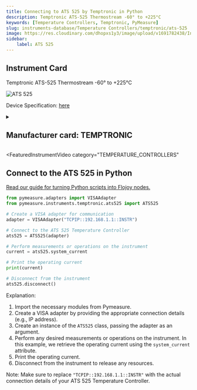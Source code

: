 ```yaml
---
title: Connecting to ATS 525 by Temptronic in Python
description: Temptronic ATS-525 Thermostream -60° to +225°C
keywords: [Temperature Controllers, Temptronic, PyMeasure] 
slug: instruments-database/Temperature Controllers/temptronic/ats-525 
image: https://res.cloudinary.com/dhopxs1y3/image/upload/v1691782438/Instruments/Temperature%20Controllers/ATS-525/ATS-525.jpg
sidebar:
    label: ATS 525 
---
```



## Instrument Card

Temptronic ATS-525 Thermostream -60° to +225°C


![ATS 525](https://res.cloudinary.com/dhopxs1y3/image/upload/v1691782438/Instruments/Temperature%20Controllers/ATS-525/ATS-525.jpg)

Device Specification: [here](https://maximinstruments.com/pdf_files/TEMPTRONIC_ATS_525_Datasheet.pdf)

<details style={{ marginTop: "15px"}}>
<summary><h2 style={{display:'inline'}}>Manufacturer card: TEMPTRONIC</h2></summary>

![TEMPTRONIC](https://res.cloudinary.com/dhopxs1y3/image/upload/v1692806163/Instruments/Vendor%20Logos/Temptronic.png)

**Temptronic** temperature forcing systems, are designed for testing and characterization of semiconductors, ICs, chips, electronics, and materials

- Headquarters: USA
- Yearly Revenue (millions, USD): 19
- Vendor Website: [here](https://www.intestthermal.com/temptronic)

</details>


<FeaturedInstrumentVideo
  category="TEMPERATURE_CONTROLLERS"
></FeaturedInstrumentVideo>

## Connect to the ATS 525 in Python

[Read our guide for turning Python scripts into Flojoy nodes.](https://docs.flojoy.ai/contribution/blocks/custom-flojoy-block/)



<Tabs>
<TabItem value="Flojoy" label="Flojoy" className="flojoy-instrument-tabs">

<SectionsCard category="TEMPERATURE_CONTROLLERS" manufacturer="Temptronic"></SectionsCard>

</TabItem>
<TabItem value="PyMeasure" label="PyMeasure">


```python
from pymeasure.adapters import VISAAdapter
from pymeasure.instruments.temptronic.ats525 import ATS525

# Create a VISA adapter for communication
adapter = VISAAdapter("TCPIP::192.168.1.1::INSTR")

# Connect to the ATS 525 Temperature Controller
ats525 = ATS525(adapter)

# Perform measurements or operations on the instrument
current = ats525.system_current

# Print the operating current
print(current)

# Disconnect from the instrument
ats525.disconnect()
```

Explanation:
1. Import the necessary modules from Pymeasure.
2. Create a VISA adapter by providing the appropriate connection details (e.g., IP address).
3. Create an instance of the `ATS525` class, passing the adapter as an argument.
4. Perform any desired measurements or operations on the instrument. In this example, we retrieve the operating current using the `system_current` attribute.
5. Print the operating current.
6. Disconnect from the instrument to release any resources.

Note: Make sure to replace `"TCPIP::192.168.1.1::INSTR"` with the actual connection details of your ATS 525 Temperature Controller.

</TabItem>
</Tabs>